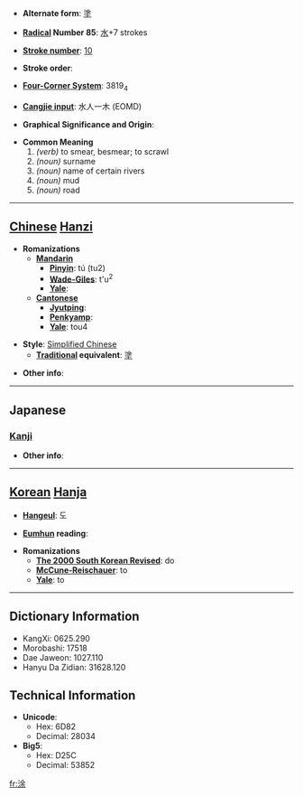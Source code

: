 * '''Alternate form''': [[塗]]

* '''[[Wiktionary:Chinese radical index| Radical]] Number 85''': [[Wiktionary:Chinese radical index 水|水]]+7 strokes

* '''[[Wiktionary:Chinese total strokes index|Stroke number]]''': [[Wiktionary:Chinese total strokes index 10|10]]

* '''Stroke order''': 

* '''[[Wiktionary:Chinese four corner index|Four-Corner System]]''': 3819<sub>4</sub>

* '''[[Wiktionary:Chinese Cangjie index|Cangjie input]]''': 水人一木 (EOMD)

* '''Graphical Significance and Origin''': 

* '''Common Meaning'''
*# ''(verb)'' to smear, besmear; to scrawl
*# ''(noun)'' surname
*# ''(noun)'' name of certain rivers  
*# ''(noun)'' mud
*# ''(noun)'' road


----

== [[Chinese]] [[Hanzi]] ==

* '''Romanizations'''
** '''[[Mandarin]]'''
*** '''[[Pinyin]]''': tú (tu2)
*** '''[[Wade-Giles]]''': t'u<sup>2</sup>
*** '''[[Yale]]''': 
** '''[[Cantonese]]'''
*** '''[[Jyutping]]''':
*** '''[[Penkyamp]]''': 
*** '''[[Yale]]''': tou4

* '''Style''': [[Simplified Chinese]] 
** '''[[Traditional Chinese|Traditional]] equivalent''': [[塗]]

* '''Other info''': 

----

==Japanese==
===[[Kanji]]===
{{kanji|on readings=[[と]] (to), [[ず]] (zu), [[ちょ]] (cho), [[じょ]] (jo)|kun readings=[[みち]] (michi)}}

* '''Other info''':  

----

== [[Korean]] [[Hanja]] ==

* '''[[Hangeul]]''': 도

* '''[[Eumhun]] reading''': 

* '''Romanizations'''
** '''[[The 2000 South Korean Revised Romanization|The 2000 South Korean Revised]]''': do
** '''[[McCune-Reischauer]]''': to
** '''[[Yale]]''': to

----

== Dictionary Information ==

* KangXi: 0625.290
* Morobashi: 17518
* Dae Jaweon: 1027.110
* Hanyu Da Zidian: 31628.120

== Technical Information ==

* '''Unicode''':
** Hex: 6D82
** Decimal: 28034
* '''Big5''':
** Hex: D25C
** Decimal: 53852

[[fr:涂]]